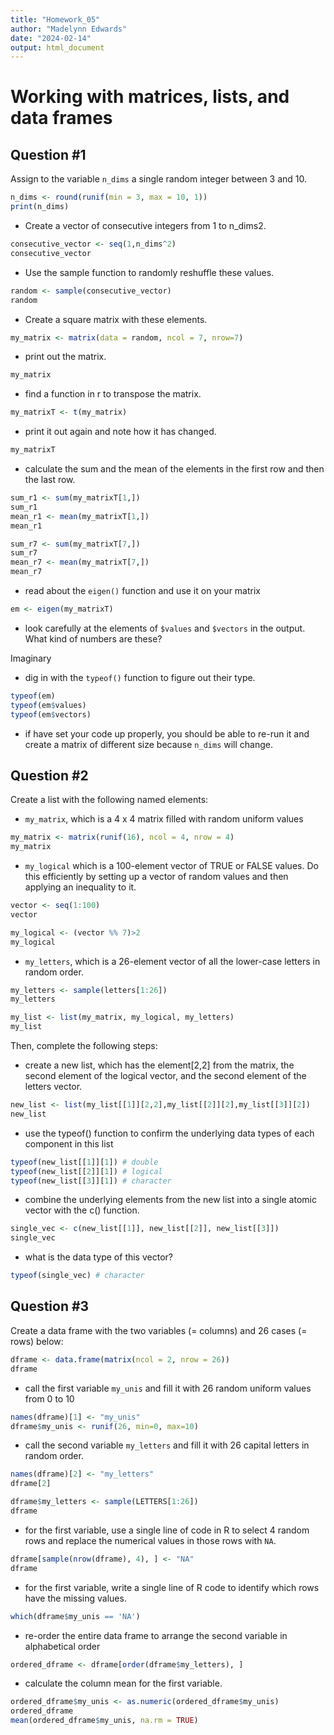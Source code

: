```yaml
---
title: "Homework_05"
author: "Madelynn Edwards"
date: "2024-02-14"
output: html_document
---
```


# Working with matrices, lists, and data frames

## Question #1

Assign to the variable ```n_dims``` a single random integer between 3 and 10.

```r
n_dims <- round(runif(min = 3, max = 10, 1))
print(n_dims)

```

* Create a vector of consecutive integers from 1 to n_dims2.
```r
consecutive_vector <- seq(1,n_dims^2)
consecutive_vector
```
* Use the sample function to randomly reshuffle these values.
```r
random <- sample(consecutive_vector)
random
```


* Create a square matrix with these elements.
```r
my_matrix <- matrix(data = random, ncol = 7, nrow=7)
```

* print out the matrix.
```r
my_matrix
```

* find a function in r to transpose the matrix.
```r
my_matrixT <- t(my_matrix)
```

* print it out again and note how it has changed.
```r
my_matrixT
```

* calculate the sum and the mean of the elements in the first row and then the last row.
```r
sum_r1 <- sum(my_matrixT[1,])
sum_r1
mean_r1 <- mean(my_matrixT[1,])
mean_r1

sum_r7 <- sum(my_matrixT[7,])
sum_r7
mean_r7 <- mean(my_matrixT[7,])
mean_r7
```

* read about the ```eigen()``` function and use it on your matrix
```r
em <- eigen(my_matrixT)

```


* look carefully at the elements of ```$values``` and ```$vectors``` in the output. What kind of numbers are these?

Imaginary

* dig in with the ```typeof()``` function to figure out their type.
```r
typeof(em)
typeof(em$values)
typeof(em$vectors)

```

* if have set your code up properly, you should be able to re-run it and create a matrix of different size because ```n_dims``` will change.

## Question #2

Create a list with the following named elements:

* ```my_matrix```, which is a 4 x 4 matrix filled with random uniform values
```r
my_matrix <- matrix(runif(16), ncol = 4, nrow = 4)
my_matrix
```


* ```my_logical``` which is a 100-element vector of TRUE or FALSE values. Do this efficiently by setting up a vector of random values and then applying an inequality to it.
```r
vector <- seq(1:100)
vector

my_logical <- (vector %% 7)>2
my_logical
```


* ```my_letters```, which is a 26-element vector of all the lower-case letters in random order.
```r
my_letters <- sample(letters[1:26])
my_letters
```

```r
my_list <- list(my_matrix, my_logical, my_letters)
my_list
```

Then, complete the following steps:

* create a new list, which has the element[2,2] from the matrix, the second element of the logical vector, and the second element of the letters vector.
```r
new_list <- list(my_list[[1]][2,2],my_list[[2]][2],my_list[[3]][2])
new_list


```


* use the typeof() function to confirm the underlying data types of each component in this list
```r
typeof(new_list[[1]][1]) # double
typeof(new_list[[2]][1]) # logical
typeof(new_list[[3]][1]) # character
```

* combine the underlying elements from the new list into a single atomic vector with the c() function.
```r
single_vec <- c(new_list[[1]], new_list[[2]], new_list[[3]])
single_vec
```


* what is the data type of this vector?

```r
typeof(single_vec) # character
```

## Question #3

Create a data frame with the two variables (= columns) and 26 cases (= rows) below:
```r
dframe <- data.frame(matrix(ncol = 2, nrow = 26))
dframe

```

* call the first variable ```my_unis``` and fill it with 26 random uniform values from 0 to 10
```r
names(dframe)[1] <- "my_unis"
dframe$my_unis <- runif(26, min=0, max=10)
```

* call the second variable ```my_letters``` and fill it with 26 capital letters in random order.
```r
names(dframe)[2] <- "my_letters"
dframe[2]

dframe$my_letters <- sample(LETTERS[1:26])
dframe
```

* for the first variable, use a single line of code in R to select 4 random rows and replace the numerical values in those rows with ```NA```.

```r

dframe[sample(nrow(dframe), 4), ] <- "NA"
dframe

```

* for the first variable, write a single line of R code to identify which rows have the missing values.
```r
which(dframe$my_unis == 'NA')
```

* re-order the entire data frame to arrange the second variable in alphabetical order
```r
ordered_dframe <- dframe[order(dframe$my_letters), ]
```
* calculate the column mean for the first variable.
```r
ordered_dframe$my_unis <- as.numeric(ordered_dframe$my_unis)
ordered_dframe
mean(ordered_dframe$my_unis, na.rm = TRUE)

```


